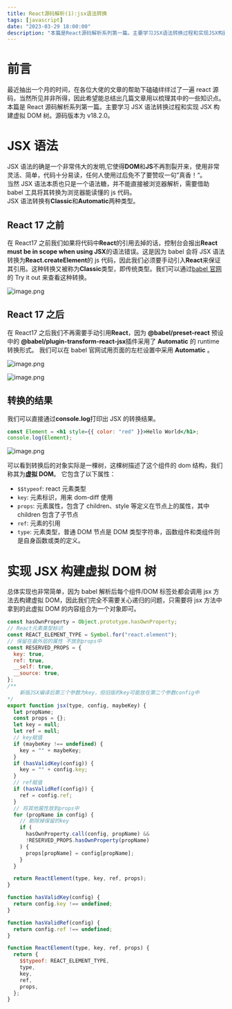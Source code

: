 ```yaml
---
title: React源码解析(1):jsx语法转换
tags: [javascript]
date: "2023-03-29 18:00:00"
description: "本篇是React源码解析系列第一篇。主要学习JSX语法转换过程和实现JSX构建虚拟DOM树。"
---
```


# 前言

最近抽出一个月的时间，在各位大佬的文章的帮助下磕磕绊绊过了一遍 react 源码，当然所见并非所得，因此希望能总结出几篇文章用以梳理其中的一些知识点。<br />
本篇是 React 源码解析系列第一篇。主要学习 JSX 语法转换过程和实现 JSX 构建虚拟 DOM 树。源码版本为 v18.2.0。

# JSX 语法

JSX 语法的确是一个非常伟大的发明,它使得**DOM**和**JS**不再割裂开来，使用非常灵活、简单，代码十分易读，任何人使用过后免不了要赞叹一句”真香！“。<br />
当然 JSX 语法本质也只是一个语法糖，并不能直接被浏览器解析，需要借助 babel 工具将其转换为浏览器能读懂的 js 代码。<br />
JSX 语法转换有**Classic**和**Automatic**两种类型。

## React 17 之前

在 React17 之前我们如果将代码中**React**的引用去掉的话，控制台会报出**React must be in scope when using JSX**的语法错误。这是因为 babel 会将 JSX 语法转换为**React.createElement**的 js 代码，因此我们必须要手动引入**React**来保证其引用。这种转换又被称为**Classic**类型，即传统类型。我们可以通过[babel 官网](https://babeljs.io/)的 Try it out 来查看这种转换。

![image.png](https://p3-juejin.byteimg.com/tos-cn-i-k3u1fbpfcp/dee8d763a19c4c83b01c6baf3e971325~tplv-k3u1fbpfcp-watermark.image?)

## React 17 之后

在 React17 之后我们不再需要手动引用**React**，因为 **@babel/preset-react** 预设中的 **@babel/plugin-transform-react-jsx**插件采用了 **Automatic** 的 runtime 转换形式。
我们可以在 babel 官网试用页面的左栏设置中采用 **Automatic** 。

![image.png](https://p1-juejin.byteimg.com/tos-cn-i-k3u1fbpfcp/8f94f9a662b74041a5f1cdbe7bd21361~tplv-k3u1fbpfcp-watermark.image?)

![image.png](https://p3-juejin.byteimg.com/tos-cn-i-k3u1fbpfcp/bc01f75ac3ed44ae88cc7aeb6bcb37c1~tplv-k3u1fbpfcp-watermark.image?)

## 转换的结果

我们可以直接通过**console.log**打印出 JSX 的转换结果。

```jsx
const Element = <h1 style={{ color: "red" }}>Hello World</h1>;
console.log(Element);
```

![image.png](https://p9-juejin.byteimg.com/tos-cn-i-k3u1fbpfcp/63de796cbb6d4ce084ceeb89bc872f0d~tplv-k3u1fbpfcp-watermark.image?)

可以看到转换后的对象实际是一棵树，这棵树描述了这个组件的 dom 结构，我们称其为**虚拟 DOM**。
它包含了以下属性：

- `$$typeof`: react 元素类型
- `key`: 元素标识，用来 dom-diff 使用
- `props`: 元素属性，包含了 children、style 等定义在节点上的属性，其中 children 包含了子节点
- `ref`: 元素的引用
- `type`: 元素类型，普通 DOM 节点是 DOM 类型字符串，函数组件和类组件则是自身函数或类的定义。

# 实现 JSX 构建虚拟 DOM 树

总体实现也非常简单，因为 babel 解析后每个组件/DOM 标签处都会调用 jsx 方法去构建虚拟 DOM，因此我们完全不需要关心递归的问题，只需要将 jsx 方法中拿到的此虚拟 DOM 的内容组合为一个对象即可。

```js
const hasOwnProperty = Object.prototype.hasOwnProperty;
// React元素类型标识
const REACT_ELEMENT_TYPE = Symbol.for("react.element");
// 保留在最外层的属性 不放到props中
const RESERVED_PROPS = {
  key: true,
  ref: true,
  __self: true,
  __source: true,
};
/** 
    新版JSX编译后第三个参数为key，但旧版的key可能放在第二个参数config中
*/
export function jsx(type, config, maybeKey) {
  let propName;
  const props = {};
  let key = null;
  let ref = null;
  // key赋值
  if (maybeKey !== undefined) {
    key = "" + maybeKey;
  }
  if (hasValidKey(config)) {
    key = "" + config.key;
  }
  // ref赋值
  if (hasValidRef(config)) {
    ref = config.ref;
  }
  // 将其他属性放到props中
  for (propName in config) {
    // 剔除掉保留的key
    if (
      hasOwnProperty.call(config, propName) &&
      !RESERVED_PROPS.hasOwnProperty(propName)
    ) {
      props[propName] = config[propName];
    }
  }

  return ReactElement(type, key, ref, props);
}

function hasValidKey(config) {
  return config.key !== undefined;
}

function hasValidRef(config) {
  return config.ref !== undefined;
}

function ReactElement(type, key, ref, props) {
  return {
    $$typeof: REACT_ELEMENT_TYPE,
    type,
    key,
    ref,
    props,
  };
}
```
